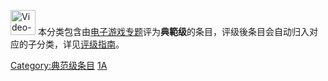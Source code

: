 {{emptycat}}

[[File:Video-Game-Controller-Icon-IDV-green.svg|40px]] 本分类包含由[[Wikipedia:电子游戏专题|电子游戏专题]]评为<span style="background-color: {{class/colour|FA}};">{{class/icon|FA}}'''典範级'''</span>的条目，评级後条目会自动归入对应的子分类，详见[[Wikipedia:电子游戏专题/评级|评级指南]]。

{{Cat class|topic=电子游戏}}

[[Category:典范级条目|Category:典范级条目]]
[[Category:各等级电子游戏条目|1A]]